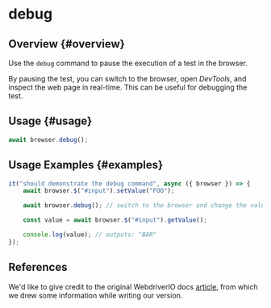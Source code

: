# debug

## Overview {#overview}

Use the `debug` command to pause the execution of a test in the browser.

By pausing the test, you can switch to the browser, open _DevTools_, and inspect the web page in real-time. This can be useful for debugging the test.

## Usage {#usage}

```javascript
await browser.debug();
```

## Usage Examples {#examples}

```javascript
it("should demonstrate the debug command", async ({ browser }) => {
    await browser.$("#input").setValue("FOO");

    await browser.debug(); // switch to the browser and change the value of #input to "BAR"

    const value = await browser.$("#input").getValue();

    console.log(value); // outputs: "BAR"
});
```

## References

We'd like to give credit to the original WebdriverIO docs [article](https://webdriver.io/docs/api/browser/debug), from which we drew some information while writing our version.
